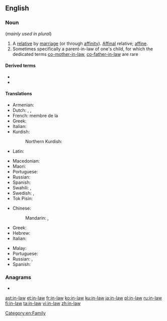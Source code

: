 {{also|inlaw|-in-law}}
==English==

===Noun===
{{en-noun|head=[[in]]-[[law]]}} (''mainly used in plural'')

# A [[relative]] by [[marriage]] (or through [[affinity]]). [[affinal|Affinal]] relative; [[affine]].
# Sometimes specifically a parent-in-law of one's child, for which the dedicated terms [[co-mother-in-law]], [[co-father-in-law]] are rare

====Derived terms====
* {{l|en|co-in-law}}
* {{l|en|-in-law}}

====Translations====
{{trans-top|relative by marriage}}
* Armenian: {{t+|hy|խնամի}}
* Dutch: {{t|nl|[[aangetrouwd]] [[familielid]]}}, {{t+|nl|schoonfamilie|p}}, {{t+|nl|aanverwant}}
* French: membre de la {{t+|fr|belle-famille|f}}
* Greek: {{qualifier|plural}} {{t+|el|πεθερικά|n-p}}
* Italian: {{t|it|parente acquisito|m}}
* Kurdish:
*: Northern Kurdish: {{t|kmr|хнами}}
* Latin: {{t-check|la|[[politicus]] [[relativus]]|m}}
{{trans-mid}}
* Macedonian: {{t|mk|сват|m}}
* Maori: {{t|mi|kaireperepe}}
* Portuguese: {{t+|pt|afim|m-f}}
* Russian: {{t|ru|[[родня́]] ([[с|со]] [[сторона|стороны́]] [[муж|му́жа]]/[[жена|жены́]])|f}}
* Spanish: {{t|es|[[relativo]] ([[político]])|m}}
* Swahili: {{t+|sw|shemeji}}, {{t+|sw|mkwe}}
* Swedish: {{t|sv|släkting genom giftermål}}, {{t|sv|ingift}}
* Tok Pisin: {{t|tpi|tambu}}
{{trans-bottom}}

{{trans-top|parent-in-law of one's child}}
* Chinese:
*: Mandarin: {{t+|cmn|親家|sc=Hani}}, {{t+|cmn|亲家|tr=qìngjiā, qīngjiā|sc=Hani}}
* Greek: {{t+|el|συμπέθερος|m}}
* Hebrew: {{t|he|מחותן|tr=mekhutan}}
* Italian: {{t|it|consuocero}}
{{trans-mid}}
* Malay: {{t|ms|besan}}
* Portuguese: {{t|pt|consogro}}
* Russian: {{t+|ru|сват|m}}, {{t+|ru|сва́тья|f}} {{qualifier|colloquial}}
* Spanish: {{t+|es|consuegro}}
{{trans-bottom}}

{{trans-see|father-in-law}}

{{trans-see|mother-in-law}}



===Anagrams===
* {{l|en|Alwin}}

[[Category:en:Family]]

[[ast:in-law]]
[[et:in-law]]
[[fr:in-law]]
[[ko:in-law]]
[[ku:in-law]]
[[ja:in-law]]
[[pl:in-law]]
[[ru:in-law]]
[[fi:in-law]]
[[ta:in-law]]
[[vi:in-law]]
[[zh:in-law]]